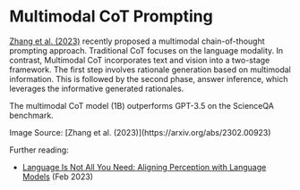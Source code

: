 # Multimodal CoT Prompting


[Zhang et al. (2023)](https://arxiv.org/abs/2302.00923) recently proposed a multimodal chain-of-thought prompting approach. Traditional CoT focuses on the language modality. In contrast, Multimodal CoT incorporates text and vision into a two-stage framework. The first step involves rationale generation based on multimodal information. This is followed by the second phase, answer inference, which leverages the informative generated rationales.

The multimodal CoT model (1B) outperforms GPT-3.5 on the ScienceQA benchmark.

<Screenshot src={MCOT} alt="MCOT" />
Image Source: [Zhang et al. (2023)](https://arxiv.org/abs/2302.00923)

Further reading:
- [Language Is Not All You Need: Aligning Perception with Language Models](https://arxiv.org/abs/2302.14045) (Feb 2023)